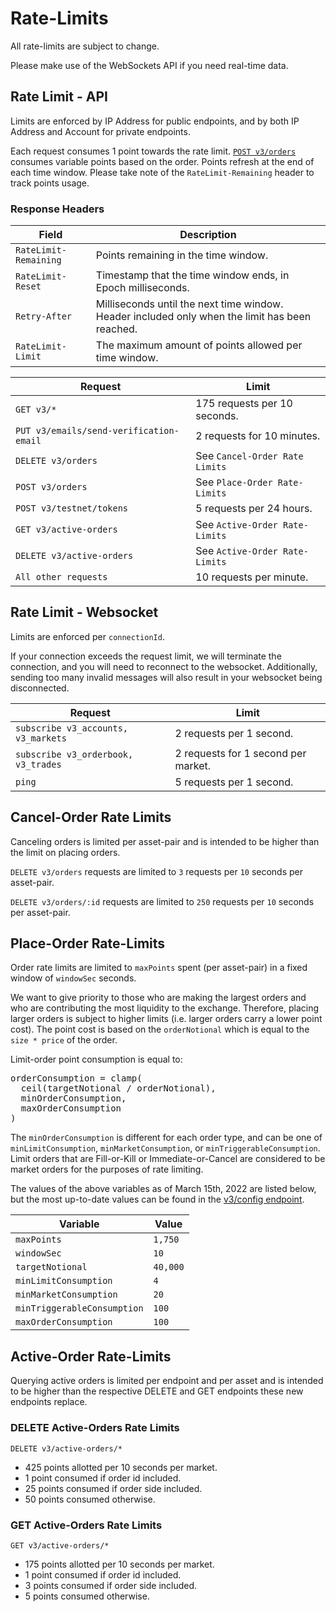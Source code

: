 # Rate-Limits

All rate-limits are subject to change.

Please make use of the WebSockets API if you need real-time data.

## Rate Limit - API

Limits are enforced by IP Address for public endpoints, and by both IP Address and Account for private endpoints.

Each request consumes 1 point towards the rate limit. [`POST v3/orders`](#place-order-rate-limits) consumes variable points based on the order. Points refresh at the end of each time window. Please take note of the `RateLimit-Remaining` header to track points usage.

### Response Headers

Field                                   | Description
----------------------------------------| -----------
`RateLimit-Remaining`                   | Points remaining in the time window.
`RateLimit-Reset`                       | Timestamp that the time window ends, in Epoch milliseconds.
`Retry-After`                           | Milliseconds until the next time window. Header included only when the limit has been reached.
`RateLimit-Limit`                       | The maximum amount of points allowed per time window.

Request                                 | Limit
----------------------------------------| -----------
`GET v3/*`                              | 175 requests per 10 seconds.
`PUT v3/emails/send-verification-email` | 2 requests for 10 minutes.
`DELETE v3/orders`                      | See `Cancel-Order Rate Limits`
`POST v3/orders`                        | See `Place-Order Rate-Limits`
`POST v3/testnet/tokens`                | 5 requests per 24 hours.
`GET v3/active-orders`                  | See `Active-Order Rate-Limits`
`DELETE v3/active-orders`               | See `Active-Order Rate-Limits`
`All other requests`                    | 10 requests per minute.

## Rate Limit - Websocket

Limits are enforced per `connectionId`.

<aside class="warning">
If your connection exceeds the request limit, we will terminate the connection, and you will need to reconnect to the websocket. Additionally, sending too many invalid messages will also result in your websocket being disconnected.
</aside>

Request                                 | Limit
----------------------------------------| -----------
`subscribe v3_accounts, v3_markets`     | 2 requests per 1 second.
`subscribe v3_orderbook, v3_trades`     | 2 requests for 1 second per market.
`ping`                                  | 5 requests per 1 second.

## Cancel-Order Rate Limits

Canceling orders is limited per asset-pair and is intended to be higher than the limit on placing orders.

`DELETE v3/orders` requests are limited to `3` requests per `10` seconds per asset-pair.

`DELETE v3/orders/:id` requests are limited to `250` requests per `10` seconds per asset-pair.

## Place-Order Rate-Limits

Order rate limits are limited to `maxPoints` spent (per asset-pair) in a fixed window of `windowSec` seconds.

We want to give priority to those who are making the largest orders and who are contributing the most liquidity to the exchange.
Therefore, placing larger orders is subject to higher limits (i.e. larger orders carry a lower point cost).
The point cost is based on the `orderNotional` which is equal to the `size * price` of the order.

Limit-order point consumption is equal to:

<pre class="center-column">
orderConsumption = clamp(
  ceil(targetNotional / orderNotional),
  minOrderConsumption,
  maxOrderConsumption
)
</pre>

The `minOrderConsumption` is different for each order type, and can be one of `minLimitConsumption`, `minMarketConsumption`, or `minTriggerableConsumption`. Limit orders that are Fill-or-Kill or Immediate-or-Cancel are considered to be market orders for the purposes of rate limiting.

The values of the above variables as of March 15th, 2022 are listed below, but the most up-to-date values can be found in the [v3/config endpoint](#get-global-configuration-variables).

Variable         | Value
---------------- | -------
`maxPoints`      | `1,750`
`windowSec`      | `10`
`targetNotional` | `40,000`
`minLimitConsumption` | `4`
`minMarketConsumption` | `20`
`minTriggerableConsumption` | `100`
`maxOrderConsumption` | `100`

## Active-Order Rate-Limits

Querying active orders is limited per endpoint and per asset and is intended to be higher than the respective DELETE and GET endpoints these new endpoints replace.

### DELETE Active-Orders Rate Limits

`DELETE v3/active-orders/*`

- 425 points allotted per 10 seconds per market.
- 1 point consumed if order id included.
- 25 points consumed if order side included.
- 50 points consumed otherwise.

### GET Active-Orders Rate Limits

`GET v3/active-orders/*`

- 175 points allotted per 10 seconds per market.
- 1 point consumed if order id included.
- 3 points consumed if order side included.
- 5 points consumed otherwise.